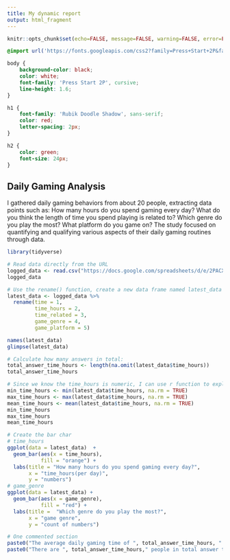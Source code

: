 ```yaml
---
title: My dynamic report
output: html_fragment
---
```


```r
knitr::opts_chunk$set(echo=FALSE, message=FALSE, warning=FALSE, error=FALSE)

```

```css
@import url('https://fonts.googleapis.com/css2?family=Press+Start+2P&family=Rubik+Doodle+Shadow&display=swap');

body {
    background-color: black;
    color: white;
    font-family: 'Press Start 2P', cursive;
    line-height: 1.6;
}

h1 {
    font-family: 'Rubik Doodle Shadow', sans-serif;
    color: red;
    letter-spacing: 2px;
}

h2 {
    color: green;
    font-size: 24px;
}
```

## Daily Gaming Analysis
I gathered daily gaming behaviors from about 20 people, extracting data points such as: How many hours do you spend gaming every day? What do you think the length of time you spend playing is related to? Which genre do you play the most? What platform do you game on? The study focused on quantifying and qualifying various aspects of their daily gaming routines through data.

```r
library(tidyverse)

# Read data directly from the URL
logged_data <- read.csv("https://docs.google.com/spreadsheets/d/e/2PACX-1vRS0E1iAwBvjsIrzjcDumrSjZheHa6cCLiPrLW7R2erUSHlkttGjIys7tRCuU1NU5duGS4gkitjIllr/pub?gid=1571160482&single=true&output=csv")
logged_data

# Use the rename() function, create a new data frame named latest_data
latest_data <- logged_data %>% 
  rename(time = 1,
         time_hours = 2,
         time_related = 3,
         game_genre = 4,
         game_platform = 5)

names(latest_data)
glimpse(latest_data)

# Calculate how many answers in total:
total_answer_time_hours <- length(na.omit(latest_data$time_hours))
total_answer_time_hours

# Since we know the time_hours is numeric, I can use r function to explore the data
min_time_hours <- min(latest_data$time_hours, na.rm = TRUE)
max_time_hours <- max(latest_data$time_hours, na.rm = TRUE)
mean_time_hours <- mean(latest_data$time_hours, na.rm = TRUE)
min_time_hours
max_time_hours
mean_time_hours

# Create the bar char
# time_hours
ggplot(data = latest_data)  + 
  geom_bar(aes(x = time_hours),
           fill = "orange") +
  labs(title = "How many hours do you spend gaming every day?",
       x = "time_hours(per day)",
       y = "numbers")
# game_genre
ggplot(data = latest_data) + 
  geom_bar(aes(x = game_genre),
           fill = "red") +
  labs(title =  "Which genre do you play the most?",
       x = "game genre",
       y = "count of numbers")

# One commented section
paste0("The average daily gaming time of ", total_answer_time_hours, " participants is ", mean_time_hours, " hours")
paste0("There are ", total_answer_time_hours," people in total answer the question : How many hours do you spend gaming every day?")

```

